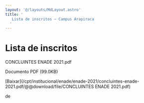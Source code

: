 ```yaml
---
layout: '@/layouts/MdLayout.astro'
title: '
   Lista de inscritos — Campus Arapiraca
  '
---
```




Lista de inscritos
==================











 CONCLUINTES ENADE 2021.pdf
   

 Documento PDF
 (99.0KB)
 

[Baixar](/cpt/institucional/enade/enade-2021/concluintes-enade-2021.pdf/@@download/file/CONCLUINTES ENADE 2021.pdf) 



























 de
 

















